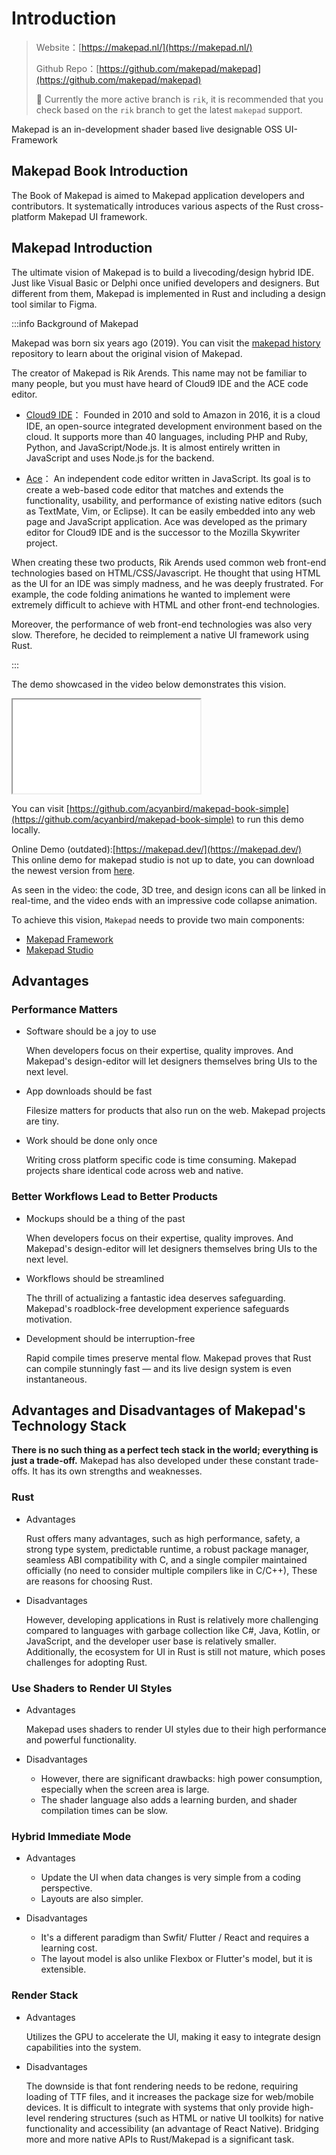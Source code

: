# Introduction

> Website：[https://makepad.nl/](https://makepad.nl/)
>
> Github Repo：[https://github.com/makepad/makepad](https://github.com/makepad/makepad)
>
> 🚧 Currently the more active branch is `rik`, it is recommended that you check based on the `rik` branch to get the latest `makepad` support.

Makepad is an in-development shader based live designable OSS UI-Framework

## Makepad Book Introduction

The Book of Makepad is aimed to Makepad application developers and contributors. It systematically introduces various aspects of the Rust cross-platform Makepad UI framework.

## Makepad Introduction

The ultimate vision of Makepad is to build a livecoding/design hybrid IDE. Just like Visual Basic or Delphi once unified developers and designers. But different from them, Makepad is implemented in Rust and including a design tool similar to Figma.

:::info Background of Makepad

Makepad was born six years ago (2019). You can visit the [makepad history](https://github.com/makepad/makepad_history) repository to learn about the original vision of Makepad.

The creator of Makepad is Rik Arends. This name may not be familiar to many people, but you must have heard of Cloud9 IDE and the ACE code editor.

- [Cloud9 IDE](https://aws.amazon.com/cn/cloud9/)： Founded in 2010 and sold to Amazon in 2016, it is a cloud IDE, an open-source integrated development environment based on the cloud. It supports more than 40 languages, including PHP and Ruby, Python, and JavaScript/Node.js. It is almost entirely written in JavaScript and uses Node.js for the backend.

- [Ace](https://ace.c9.io/)： An independent code editor written in JavaScript. Its goal is to create a web-based code editor that matches and extends the functionality, usability, and performance of existing native editors (such as TextMate, Vim, or Eclipse). It can be easily embedded into any web page and JavaScript application. Ace was developed as the primary editor for Cloud9 IDE and is the successor to the Mozilla Skywriter project.

When creating these two products, Rik Arends used common web front-end technologies based on HTML/CSS/Javascript. He thought that using HTML as the UI for an IDE was simply madness, and he was deeply frustrated. For example, the code folding animations he wanted to implement were extremely difficult to achieve with HTML and other front-end technologies.

Moreover, the performance of web front-end technologies was also very slow. Therefore, he decided to reimplement a native UI framework using Rust.

:::


The demo showcased in the video below demonstrates this vision.

<iframe style={{width: "100%", height: 500}} src="//player.bilibili.com/player.html?isOutside=true&aid=1706295249&bvid=BV1QT421k7ej&cid=1623232698&p=1"></iframe>

You can visit [https://github.com/acyanbird/makepad-book-simple](https://github.com/acyanbird/makepad-book-simple) to run this demo locally.

Online Demo (outdated):[https://makepad.dev/](https://makepad.dev/)  
This online demo for makepad studio is not up to date, you can download the newest version from [here](https://crates.io/crates/makepad-studio).

As seen in the video: the code, 3D tree, and design icons can all be linked in real-time, and the video ends with an impressive code collapse animation.

To achieve this vision, `Makepad` needs to provide two main components:

- [Makepad Framework](/guide/start/makepad-framework)
- [Makepad Studio](/guide/start/makepad-studio)

## Advantages

### Performance Matters

- Software should be a joy to use

    When developers focus on their expertise, quality improves. And Makepad's design-editor will let designers themselves bring UIs to the next level.

- App downloads should be fast

    Filesize matters for products that also run on the web. Makepad projects are tiny. 

- Work should be done only once

    Writing cross platform specific code is time consuming. Makepad projects share identical code across web and native.

### Better Workflows Lead to Better Products

- Mockups should be a thing of the past

    When developers focus on their expertise, quality improves. And Makepad's design-editor will let designers themselves bring UIs to the next level.

- Workflows should be streamlined

    The thrill of actualizing a fantastic idea deserves safeguarding. Makepad's roadblock-free development experience safeguards motivation.

- Development should be interruption-free

    Rapid compile times preserve mental flow. Makepad proves that Rust can compile stunningly fast — and its live design system is even instantaneous.

## Advantages and Disadvantages of Makepad's Technology Stack
**There is no such thing as a perfect tech stack in the world; everything is just a trade-off.** Makepad has also developed under these constant trade-offs. It has its own strengths and weaknesses.

### Rust

- Advantages

    Rust offers many advantages, such as high performance, safety, a strong type system, predictable runtime, a robust package manager, seamless ABI compatibility with C, and a single compiler maintained officially (no need to consider multiple compilers like in C/C++), These are reasons for choosing Rust.

- Disadvantages

    However, developing applications in Rust is relatively more challenging compared to languages with garbage collection like C#, Java, Kotlin, or JavaScript, and the developer user base is relatively smaller. Additionally, the ecosystem for UI in Rust is still not mature, which poses challenges for adopting Rust.

### Use Shaders to Render UI Styles

- Advantages

    Makepad uses shaders to render UI styles due to their high performance and powerful functionality.

- Disadvantages

    - However, there are significant drawbacks: high power consumption, especially when the screen area is large. 
    - The shader language also adds a learning burden, and shader compilation times can be slow.

### Hybrid Immediate Mode

- Advantages

    - Update the UI when data changes is very simple from a coding perspective.
    - Layouts are also simpler.

- Disadvantages

    - It's a different paradigm than Swfit/ Flutter / React and requires a learning cost.
    - The layout model is also unlike Flexbox or Flutter's model, but it is extensible.


### Render Stack

- Advantages

    Utilizes the GPU to accelerate the UI, making it easy to integrate design capabilities into the system.

- Disadvantages

    The downside is that font rendering needs to be redone, requiring loading of TTF files, and it increases the package size for web/mobile devices. It is difficult to integrate with systems that only provide high-level rendering structures (such as HTML or native UI toolkits) for native functionality and accessibility (an advantage of React Native). Bridging more and more native APIs to Rust/Makepad is a significant task.

